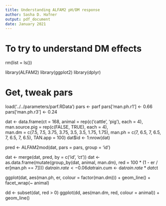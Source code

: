 ```yaml
---
title: Understanding ALFAM2 pH/DM response
author: Sasha D. Hafner
output: pdf_document
date: January 2021
---
```


# To try to understand DM effects

rm(list = ls())

library(ALFAM2)
library(ggplot2)
library(dplyr)

# Get, tweak pars
load('../../parameters/parf.RData')
pars <- parf
pars['man.ph.r1'] <- 0.66
pars['man.ph.r3'] <- 0.24

dat <- data.frame(ct = 168, animal = rep(c('cattle', 'pig'), each = 4), 
                  man.source.pig = rep(c(FALSE, TRUE), each = 4),                   
                  man.dm = c(7.5, 7.5, 3.75, 3.75, 3.5, 3.5, 1.75, 1.75), 
                  man.ph = c(7,   6.5, 7,    6.5,  7,   6.5, 7,    6.5),
                  TAN.app = 100)
dat$id <- 1:nrow(dat)


pred <- ALFAM2mod(dat, pars = pars, group = 'id')

dat <- merge(dat, pred, by = c('id', 'ct'))
dat <- as.data.frame(mutate(group_by(dat, animal, man.dm), red = 100 * (1 - er / er[man.ph == 7])))
dat$rain.rate <- 0.06
dat$rain.cum <- dat$rain.rate * dat$ct

ggplot(dat, aes(man.ph, er, colour = factor(man.dm))) +
  geom_line() +
  facet_wrap(~ animal)

dd <- subset(dat, red > 0)
ggplot(dd, aes(man.dm, red, colour = animal)) +
  geom_line() 

